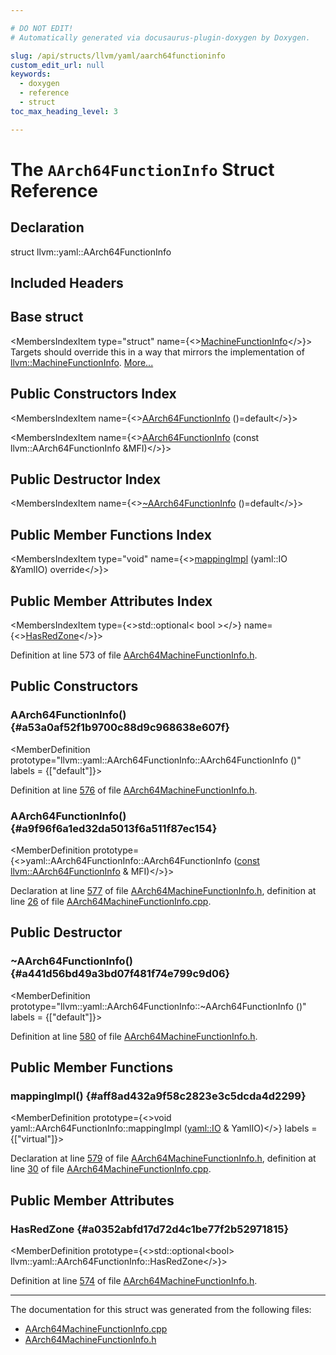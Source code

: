 ```yaml
---

# DO NOT EDIT!
# Automatically generated via docusaurus-plugin-doxygen by Doxygen.

slug: /api/structs/llvm/yaml/aarch64functioninfo
custom_edit_url: null
keywords:
  - doxygen
  - reference
  - struct
toc_max_heading_level: 3

---
```





# The `AArch64FunctionInfo` Struct Reference

<DoxygenPage pluginConfig={pluginConfig}>



## Declaration

<CodeBlock>struct llvm::yaml::AArch64FunctionInfo</CodeBlock>

## Included Headers

<IncludesList>
<IncludesListItem
  filePath="Target/AArch64/AArch64MachineFunctionInfo.h"
  permalink="/docs/api/files/lib/lib/target/lib/target/aarch64/aarch64machinefunctioninfo-h"
  isLocal="true" />
</IncludesList>

## Base struct

<MembersIndex>

<MembersIndexItem
  type="struct"
  name={<><a href="/docs/api/structs/llvm/yaml/machinefunctioninfo">MachineFunctionInfo</a></>}>
Targets should override this in a way that mirrors the implementation of <a href="/docs/api/structs/llvm/machinefunctioninfo">llvm::MachineFunctionInfo</a>. <a href="/docs/api/structs/llvm/yaml/machinefunctioninfo/#details">More...</a>
</MembersIndexItem>

</MembersIndex>

## Public Constructors Index

<MembersIndex>

<MembersIndexItem
  name={<><a href="#a53a0af52f1b9700c88d9c968638e607f">AArch64FunctionInfo</a> ()=default</>}>
</MembersIndexItem>

<MembersIndexItem
  name={<><a href="#a9f96f6a1ed32da5013f6a511f87ec154">AArch64FunctionInfo</a> (const llvm::AArch64FunctionInfo &amp;MFI)</>}>
</MembersIndexItem>

</MembersIndex>

## Public Destructor Index

<MembersIndex>

<MembersIndexItem
  name={<><a href="#a441d56bd49a3bd07f481f74e799c9d06">~AArch64FunctionInfo</a> ()=default</>}>
</MembersIndexItem>

</MembersIndex>

## Public Member Functions Index

<MembersIndex>

<MembersIndexItem
  type="void"
  name={<><a href="#aff8ad432a9f58c2823e3c5dcda4d2299">mappingImpl</a> (yaml::IO &amp;YamlIO) override</>}>
</MembersIndexItem>

</MembersIndex>

## Public Member Attributes Index

<MembersIndex>

<MembersIndexItem
  type={<>std::optional&lt; bool &gt;</>}
  name={<><a href="#a0352abfd17d72d4c1be77f2b52971815">HasRedZone</a></>}>
</MembersIndexItem>

</MembersIndex>


Definition at line 573 of file <a href="/docs/api/files/lib/lib/target/lib/target/aarch64/aarch64machinefunctioninfo-h">AArch64MachineFunctionInfo.h</a>.

<SectionDefinition>

## Public Constructors

### AArch64FunctionInfo() {#a53a0af52f1b9700c88d9c968638e607f}

<MemberDefinition
  prototype="llvm::yaml::AArch64FunctionInfo::AArch64FunctionInfo ()"
  labels = {["default"]}>

Definition at line <a href="/docs/api/files/lib/lib/target/lib/target/aarch64/aarch64machinefunctioninfo-h/#l00576">576</a> of file <a href="/docs/api/files/lib/lib/target/lib/target/aarch64/aarch64machinefunctioninfo-h">AArch64MachineFunctionInfo.h</a>.
</MemberDefinition>

### AArch64FunctionInfo() {#a9f96f6a1ed32da5013f6a511f87ec154}

<MemberDefinition
  prototype={<>yaml::AArch64FunctionInfo::AArch64FunctionInfo (<a href="/docs/api/files/lib/lib/target/lib/target/aarch64/aarch64promoteconstant-cpp/#a90f8350fecae261c25be85d38b451bff">const</a> <a href="/docs/api/classes/llvm/aarch64functioninfo">llvm::AArch64FunctionInfo</a> &amp; MFI)</>}>

Declaration at line <a href="/docs/api/files/lib/lib/target/lib/target/aarch64/aarch64machinefunctioninfo-h/#l00577">577</a> of file <a href="/docs/api/files/lib/lib/target/lib/target/aarch64/aarch64machinefunctioninfo-h">AArch64MachineFunctionInfo.h</a>, definition at line <a href="/docs/api/files/lib/lib/target/lib/target/aarch64/aarch64machinefunctioninfo-cpp/#l00026">26</a> of file <a href="/docs/api/files/lib/lib/target/lib/target/aarch64/aarch64machinefunctioninfo-cpp">AArch64MachineFunctionInfo.cpp</a>.
</MemberDefinition>

</SectionDefinition>

<SectionDefinition>

## Public Destructor

### ~AArch64FunctionInfo() {#a441d56bd49a3bd07f481f74e799c9d06}

<MemberDefinition
  prototype="llvm::yaml::AArch64FunctionInfo::~AArch64FunctionInfo ()"
  labels = {["default"]}>

Definition at line <a href="/docs/api/files/lib/lib/target/lib/target/aarch64/aarch64machinefunctioninfo-h/#l00580">580</a> of file <a href="/docs/api/files/lib/lib/target/lib/target/aarch64/aarch64machinefunctioninfo-h">AArch64MachineFunctionInfo.h</a>.
</MemberDefinition>

</SectionDefinition>

<SectionDefinition>

## Public Member Functions

### mappingImpl() {#aff8ad432a9f58c2823e3c5dcda4d2299}

<MemberDefinition
  prototype={<>void yaml::AArch64FunctionInfo::mappingImpl (<a href="/docs/api/classes/llvm/yaml/io">yaml::IO</a> &amp; YamlIO)</>}
  labels = {["virtual"]}>

Declaration at line <a href="/docs/api/files/lib/lib/target/lib/target/aarch64/aarch64machinefunctioninfo-h/#l00579">579</a> of file <a href="/docs/api/files/lib/lib/target/lib/target/aarch64/aarch64machinefunctioninfo-h">AArch64MachineFunctionInfo.h</a>, definition at line <a href="/docs/api/files/lib/lib/target/lib/target/aarch64/aarch64machinefunctioninfo-cpp/#l00030">30</a> of file <a href="/docs/api/files/lib/lib/target/lib/target/aarch64/aarch64machinefunctioninfo-cpp">AArch64MachineFunctionInfo.cpp</a>.
</MemberDefinition>

</SectionDefinition>

<SectionDefinition>

## Public Member Attributes

### HasRedZone {#a0352abfd17d72d4c1be77f2b52971815}

<MemberDefinition
  prototype={<>std::optional&lt;bool&gt; llvm::yaml::AArch64FunctionInfo::HasRedZone</>}>

Definition at line <a href="/docs/api/files/lib/lib/target/lib/target/aarch64/aarch64machinefunctioninfo-h/#l00574">574</a> of file <a href="/docs/api/files/lib/lib/target/lib/target/aarch64/aarch64machinefunctioninfo-h">AArch64MachineFunctionInfo.h</a>.
</MemberDefinition>

</SectionDefinition>

<hr/>

The documentation for this struct was generated from the following files:

<ul>
<li><a href="/docs/api/files/lib/lib/target/lib/target/aarch64/aarch64machinefunctioninfo-cpp">AArch64MachineFunctionInfo.cpp</a></li>
<li><a href="/docs/api/files/lib/lib/target/lib/target/aarch64/aarch64machinefunctioninfo-h">AArch64MachineFunctionInfo.h</a></li>
</ul>

</DoxygenPage>
